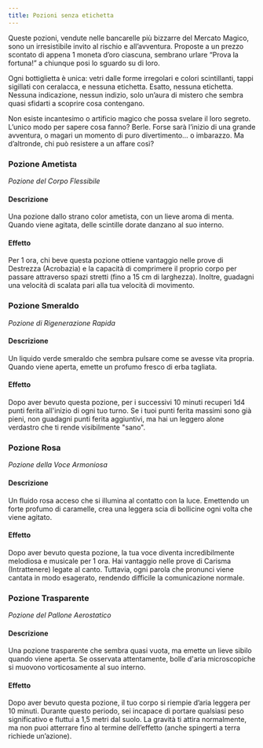 ```yaml
---
title: Pozioni senza etichetta
---
```



<MaskedImage src="https://cdn.leonardo.ai/users/e9df9e5e-8c47-4d7f-87b3-195ea30587b1/generations/991cf3fb-86b8-4b3c-aaca-c2faedeb1f6c/Leonardo_Phoenix_09_In_a_whimsical_arrangement_four_fantasy_po_2.jpg" mask="1"/>

Queste pozioni, vendute nelle bancarelle più bizzarre del Mercato Magico, sono un irresistibile invito al rischio e all’avventura. Proposte a un prezzo scontato di appena 1 moneta d’oro ciascuna, sembrano urlare “Prova la fortuna!” a chiunque posi lo sguardo su di loro.

Ogni bottiglietta è unica: vetri dalle forme irregolari e colori scintillanti, tappi sigillati con ceralacca, e nessuna etichetta. Esatto, nessuna etichetta. Nessuna indicazione, nessun indizio, solo un’aura di mistero che sembra quasi sfidarti a scoprire cosa contengano.

Non esiste incantesimo o artificio magico che possa svelare il loro segreto. L’unico modo per sapere cosa fanno? Berle. Forse sarà l’inizio di una grande avventura, o magari un momento di puro divertimento… o imbarazzo. Ma d’altronde, chi può resistere a un affare così?




### Pozione Ametista
*Pozione del Corpo Flessibile*
#### Descrizione
Una pozione dallo strano color ametista, con un lieve aroma di menta. Quando viene agitata, delle scintille dorate danzano al suo interno.
#### Effetto
<CensoredText>
Per 1 ora, chi beve questa pozione ottiene vantaggio nelle prove di Destrezza (Acrobazia) e la capacità di comprimere il proprio corpo per passare attraverso spazi stretti (fino a 15 cm di larghezza). Inoltre, guadagni una velocità di scalata pari alla tua velocità di movimento.
</CensoredText>



### Pozione Smeraldo
*Pozione di Rigenerazione Rapida*
#### Descrizione
Un liquido verde smeraldo che sembra pulsare come se avesse vita propria. Quando viene aperta, emette un profumo fresco di erba tagliata.
#### Effetto
<CensoredText>
Dopo aver bevuto questa pozione, per i successivi 10 minuti recuperi 1d4 punti ferita all'inizio di ogni tuo turno. Se i tuoi punti ferita massimi sono già pieni, non guadagni punti ferita aggiuntivi, ma hai un leggero alone verdastro che ti rende visibilmente "sano".
</CensoredText>




### Pozione Rosa
*Pozione della Voce Armoniosa*
#### Descrizione
Un fluido rosa acceso che si illumina al contatto con la luce. Emettendo un forte profumo di caramelle, crea una leggera scia di bollicine ogni volta che viene agitato.
#### Effetto
<CensoredText>
Dopo aver bevuto questa pozione, la tua voce diventa incredibilmente melodiosa e musicale per 1 ora. Hai vantaggio nelle prove di Carisma (Intrattenere) legate al canto. Tuttavia, ogni parola che pronunci viene cantata in modo esagerato, rendendo difficile la comunicazione normale.
</CensoredText>




### Pozione Trasparente
*Pozione del Pallone Aerostatico*
#### Descrizione
Una pozione trasparente che sembra quasi vuota, ma emette un lieve sibilo quando viene aperta. Se osservata attentamente, bolle d'aria microscopiche si muovono vorticosamente al suo interno.
#### Effetto
<CensoredText>
Dopo aver bevuto questa pozione, il tuo corpo si riempie d’aria leggera per 10 minuti. Durante questo periodo, sei incapace di portare qualsiasi peso significativo e fluttui a 1,5 metri dal suolo. La gravità ti attira normalmente, ma non puoi atterrare fino al termine dell’effetto (anche spingerti a terra richiede un’azione).
</CensoredText>
